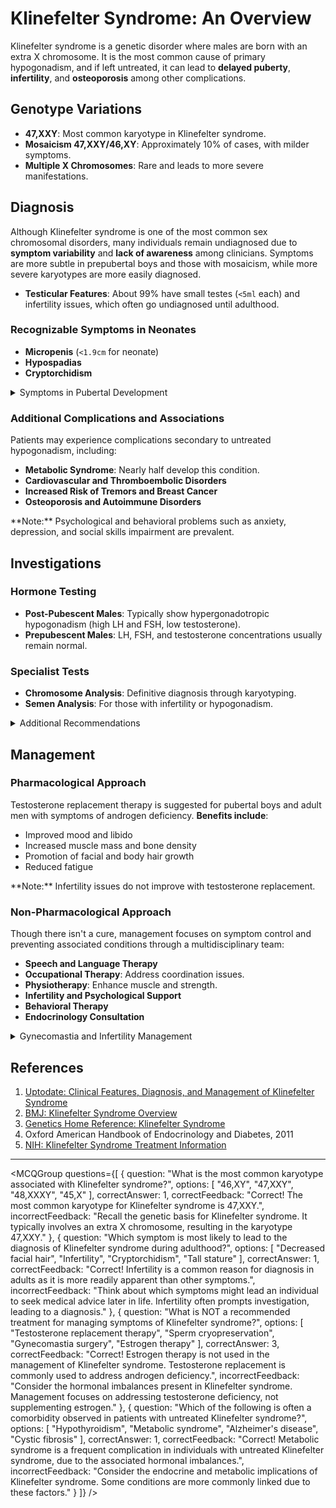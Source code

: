 
# Klinefelter Syndrome: An Overview

Klinefelter syndrome is a genetic disorder where males are born with an extra X chromosome. It is the most common cause of primary hypogonadism, and if left untreated, it can lead to **delayed puberty**, **infertility**, and **osteoporosis** among other complications.

## Genotype Variations

- **47,XXY**: Most common karyotype in Klinefelter syndrome.
- **Mosaicism 47,XXY/46,XY**: Approximately 10% of cases, with milder symptoms.
- **Multiple X Chromosomes**: Rare and leads to more severe manifestations.

## Diagnosis

Although Klinefelter syndrome is one of the most common sex chromosomal disorders, many individuals remain undiagnosed due to **symptom variability** and **lack of awareness** among clinicians. Symptoms are more subtle in prepubertal boys and those with mosaicism, while more severe karyotypes are more easily diagnosed.

- **Testicular Features**: About 99% have small testes (`<5ml` each) and infertility issues, which often go undiagnosed until adulthood.

### Recognizable Symptoms in Neonates

- **Micropenis** (`<1.9cm` for neonate)
- **Hypospadias**
- **Cryptorchidism**

<details>
<summary>Symptoms in Pubertal Development</summary>

- **Small Testes**
- **Decreased Facial and Pubic Hair**
- **Abdominal Adiposity**
- **Cryptorchidism**
- **Gynecomastia**
- **Tall Stature**

</details>

### Additional Complications and Associations

Patients may experience complications secondary to untreated hypogonadism, including:

- **Metabolic Syndrome**: Nearly half develop this condition.
- **Cardiovascular and Thromboembolic Disorders**
- **Increased Risk of Tremors and Breast Cancer**
- **Osteoporosis and Autoimmune Disorders**

<Callout emoji="🧠">
**Note:** Psychological and behavioral problems such as anxiety, depression, and social skills impairment are prevalent.
</Callout>

## Investigations

### Hormone Testing

- **Post-Pubescent Males**: Typically show hypergonadotropic hypogonadism (high LH and FSH, low testosterone).
- **Prepubescent Males**: LH, FSH, and testosterone concentrations usually remain normal.

### Specialist Tests

- **Chromosome Analysis**: Definitive diagnosis through karyotyping.
- **Semen Analysis**: For those with infertility or hypogonadism.

<details>
<summary>Additional Recommendations</summary>

- **Diabetes, Dyslipidemia, and Osteoporosis Testing**: Advised once the diagnosis is confirmed.

</details>

## Management

### Pharmacological Approach

Testosterone replacement therapy is suggested for pubertal boys and adult men with symptoms of androgen deficiency. **Benefits include**:

- Improved mood and libido
- Increased muscle mass and bone density
- Promotion of facial and body hair growth
- Reduced fatigue

<Callout emoji="💡">
**Note:** Infertility issues do not improve with testosterone replacement.
</Callout>

### Non-Pharmacological Approach

Though there isn't a cure, management focuses on symptom control and preventing associated conditions through a multidisciplinary team:

- **Speech and Language Therapy**
- **Occupational Therapy**: Address coordination issues.
- **Physiotherapy**: Enhance muscle and strength.
- **Infertility and Psychological Support**
- **Behavioral Therapy**
- **Endocrinology Consultation**

<details>
<summary>Gynecomastia and Infertility Management</summary>

- **Gynecomastia**: Severe cases may benefit from reduction mammoplasty after testosterone therapy.
- **Infertility**: About 50% can undergo microTESE for assisted reproduction. Other options include adoption, artificial insemination, or sperm cryopreservation.

</details>

## References

1. [Uptodate: Clinical Features, Diagnosis, and Management of Klinefelter Syndrome](https://www.uptodate.com/contents/clinical-features-diagnosis-and-management-of-klinefelter-syndrome)
2. [BMJ: Klinefelter Syndrome Overview](https://www.bmj.com/content/345/bmj.e7558.full)
3. [Genetics Home Reference: Klinefelter Syndrome](https://ghr.nlm.nih.gov/condition/klinefelter-syndrome#diagnosis)
4. Oxford American Handbook of Endocrinology and Diabetes, 2011
5. [NIH: Klinefelter Syndrome Treatment Information](https://www.nichd.nih.gov/health/topics/klinefelter/conditioninfo/treatments)

---

<MCQGroup questions={[
  {
    question: "What is the most common karyotype associated with Klinefelter syndrome?",
    options: [
      "46,XY",
      "47,XXY",
      "48,XXXY",
      "45,X"
    ],
    correctAnswer: 1,
    correctFeedback: "Correct! The most common karyotype for Klinefelter syndrome is 47,XXY.",
    incorrectFeedback: "Recall the genetic basis for Klinefelter syndrome. It typically involves an extra X chromosome, resulting in the karyotype 47,XXY."
  },
  {
    question: "Which symptom is most likely to lead to the diagnosis of Klinefelter syndrome during adulthood?",
    options: [
      "Decreased facial hair",
      "Infertility",
      "Cryptorchidism",
      "Tall stature"
    ],
    correctAnswer: 1,
    correctFeedback: "Correct! Infertility is a common reason for diagnosis in adults as it is more readily apparent than other symptoms.",
    incorrectFeedback: "Think about which symptoms might lead an individual to seek medical advice later in life. Infertility often prompts investigation, leading to a diagnosis."
  },
  {
    question: "What is NOT a recommended treatment for managing symptoms of Klinefelter syndrome?",
    options: [
      "Testosterone replacement therapy",
      "Sperm cryopreservation",
      "Gynecomastia surgery",
      "Estrogen therapy"
    ],
    correctAnswer: 3,
    correctFeedback: "Correct! Estrogen therapy is not used in the management of Klinefelter syndrome. Testosterone replacement is commonly used to address androgen deficiency.",
    incorrectFeedback: "Consider the hormonal imbalances present in Klinefelter syndrome. Management focuses on addressing testosterone deficiency, not supplementing estrogen."
  },
  {
    question: "Which of the following is often a comorbidity observed in patients with untreated Klinefelter syndrome?",
    options: [
      "Hypothyroidism",
      "Metabolic syndrome",
      "Alzheimer's disease",
      "Cystic fibrosis"
    ],
    correctAnswer: 1,
    correctFeedback: "Correct! Metabolic syndrome is a frequent complication in individuals with untreated Klinefelter syndrome, due to the associated hormonal imbalances.",
    incorrectFeedback: "Consider the endocrine and metabolic implications of Klinefelter syndrome. Some conditions are more commonly linked due to these factors."
  }
]} />